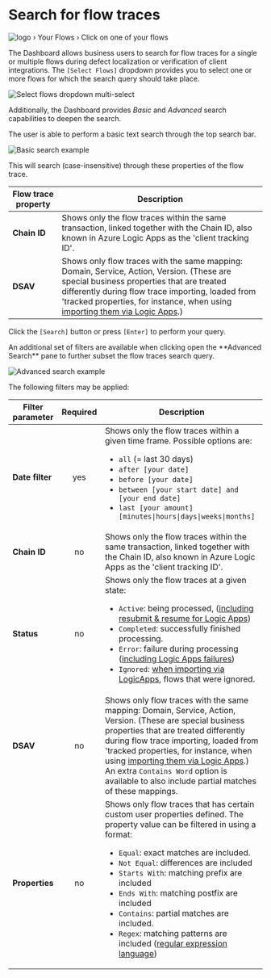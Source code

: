 
# Search for flow traces
<nav class="custom-breadcrumb">
  <span class="breadcrumb-item no-padding">
    <img src="/img/favicon.ico" alt="logo" />
  </span>
  <span>›</span>
  <span class="breadcrumb-item">Your Flows</span>
  <span>›</span>
  <span class="breadcrumb-item active">Click on one of your flows</span>
</nav>

The Dashboard allows business users to search for flow traces for a single or multiple flows during defect localization or verification of client integrations. The `[Select Flows]` dropdown provides you to select one or more flows for which the search query should take place.  

![Select flows dropdown multi-select](/images/v2_search-advanced3.png)

Additionally, the Dashboard provides *Basic* and *Advanced* search capabilities to deepen the search.

<Tabs groupId="search-type">
<TabItem value="basic" label="Basic search" default>
The user is able to perform a basic text search through the top search bar.

![Basic search example](/images/dashboard/search-for-flow-traces-basic-search.gif)

This will search (case-insensitive) through these properties of the flow trace.

| Flow trace property | Description |
| ------------------- | ----------- |
| **Chain ID**        | Shows only the flow traces within the same transaction, linked together with the Chain ID, also known in Azure Logic Apps as the 'client tracking ID'. |
| **DSAV**            | Shows only flow traces with the same mapping: Domain, Service, Action, Version. (These are special business properties that are treated differently during flow trace importing, loaded from 'tracked properties, for instance, when using [importing them via Logic Apps](./04_import-flow-traces/import-flows-via-la.mdx).) |

Click the `[Search]` button or press `[Enter]` to perform your query.

</TabItem>
<TabItem value="advanced" label="Advanced search">
An additional set of filters are available when clicking open the **Advanced Search** pane to further subset the flow traces search query. 

![Advanced search example](/images/dashboard/search-for-flow-traces-advanced-search.gif)

The following filters may be applied:

| Filter parameter | Required | Description | 
| ---------------- | :------: | ----------- |
| **Date filter**  | yes      | Shows only the flow traces within a given time frame. Possible options are: <ul><li>`all` (= last 30 days)</li><li>`after [your date]`</li><li>`before [your date]`</li><li>`between [your start date] and [your end date]`</li><li>`last [your amount] [minutes\|hours\|days\|weeks\|months]`</li></ul> |
| **Chain ID**     | no       | Shows only the flow traces within the same transaction, linked together with the Chain ID, also known in Azure Logic Apps as the 'client tracking ID'. |
| **Status**       | no       | Shows only the flow traces at a given state: <ul><li>`Active`: being processed, ([including resubmit & resume for Logic Apps](./04_import-flow-traces/import-flows-via-la.mdx))</li><li>`Completed`: successfully finished processing.</li><li>`Error`: failure during processing ([including Logic Apps failures](./04_import-flow-traces/import-flows-via-la.mdx))</li><li>`Ignored`: [when importing via LogicApps](./04_import-flow-traces/import-flows-via-la.mdx), flows that were ignored.</li></ul> | 
| **DSAV**         | no       | Shows only flow traces with the same mapping: Domain, Service, Action, Version. (These are special business properties that are treated differently during flow trace importing, loaded from 'tracked properties, for instance, when using [importing them via Logic Apps](./04_import-flow-traces/import-flows-via-la.mdx).) <br/> An extra `Contains Word` option is available to also include partial matches of these mappings. |
| **Properties**   | no       | Shows only flow traces that has certain custom user properties defined. The property value can be filtered in using a format: <ul><li>`Equal`: exact matches are included.</li><li>`Not Equal`: differences are included</li><li>`Starts With`: matching prefix are included</li><li>`Ends With`: matching postfix are included</li><li>`Contains`: partial matches are included.</li><li>`Regex`: matching patterns are included ([regular expression language](https://learn.microsoft.com/en-us/dotnet/standard/base-types/regular-expression-language-quick-reference))</li></ul> |   

</TabItem>
</Tabs>